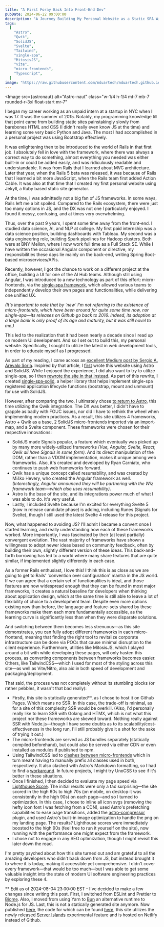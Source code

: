 ```yaml
---
title: "A First Foray Back Into Front-End Dev"
pubDate: 2024-06-22 09:00:00
description: "A Journey Building My Personal Website as a Static SPA With Micro-Frontends"
tags:
  [
    "Astro",
    "Qwik",
    "SolidJS",
    "Svelte",
    "Tailwind",
    "single-spa",
    "MitosisJS",
    "vite",
    "micro-frontends",
    "Typescript",
  ]
image: "https://raw.githubusercontent.com/nduartech/nduartech.github.io/master/packages/host/src/assets/astronaut.png"
---
```



<Image
  src={astronaut}
  alt="Astro-naut"
  class="w-1/4 h-1/4 mt-7 mb-7 rounded-r-3xl float-start mr-7"
></Image>

<div class="reset-tw">
I began my career working as an unpaid intern at a startup in NYC when I was 17. It was the summer of 2015. Notably, my programming knowledge till that point came from building static sites painstakingly slowly from barebones HTML and CSS (I didn't really even know JS at the time) and learning some very basic Python and Java. The most I had accomplished in a personal project was using Bootstrap effectively.

It was enlightening then to be introduced to the world of Rails in that first job. I absolutely fell in love with the framework, where there was always a correct way to do something, almost everything you needed was either built-in or could be added easily, and was ridiculously readable and understandable. It was from Rails that I learned about MVC architecture. Later that year, when the Rails 5 beta was released, it was because of Rails that I learned a bit more JavaScript, when the Rails team first added Action Cable. It was also at that time that I created my first personal website using Jekyll, a Ruby based static site generator.

At the time, I was admittedly not a big fan of JS frameworks. In some ways, Rails left me a bit spoiled. Compared to the Rails ecosystem, there were just too many options in JS, and the DX was not one I particularly enjoyed. I found it messy, confusing, and at times very overwhelming.

Thus, over the past 9 years, I spent some time away from the front-end. I studied data science, AI, and NLP at college. My first paid internship was a data science position, building dashboards with Tableau. My second was a data engineering role, building Spark pipelines for Hadoop clusters. Both were at BNY Mellon, where I now work full time as a Full Stack SE. While I have written the occasional Angular component or directive, my responsibilities these days lie mainly on the back-end, writing Spring Boot-based microservices/APIs.

Recently, however, I got the chance to work on a different project at the office, building a UI for one of the AI Hub teams. Although still using Angular, I was introduced to a new technology as part of this effort: micro-frontends, via the [single-spa framework](https://single-spa.js.org/), which allowed various teams to independently develop their own pages and functionalities, while delivering one unified UX.

_(It's important to note that by 'new' I'm not referring to the existence of micro-frontends, which have been around for quite some time now, nor single-spa—its releases on Github go back to 2016. Indeed, its adoption at a large bank is only proof of its age and maturity, but it was still novel to me.)_

This led to the realization that it had been nearly a decade since I read up on modern UI development. And so I set out to build this, my personal website. Specifically, I sought to utilize the latest in web development tools, in order to educate myself as I progressed.

As part of my reading, I came across an [excellent Medium post by Sergio A. Arevalo Soria](https://medium.com/@sergio.a.soria/setting-up-micro-frontends-with-astro-and-ecma-script-modules-137340d2c520). Inspired by that article, I [first](https://github.com/nduartech/monorepo-v1) wrote this website using Astro and SolidJS. While I enjoyed the experience, I did also want to try to utilize single-spa, so I then [rewrote the site in that instead](https://github.com/nduartech/nduartech.github.io/tree/single-spa). As part of this rewrite, I created [single-spa-solid](https://github.com/nduartech/single-spa-solid), a helper library that helps implement single-spa registered application lifecycle functions (bootstrap, mount and unmount) for use with SolidJS.

However, after comparing the two, I ultimately chose [to return to Astro](https://github.com/nduartech/nduartech.github.io/tree/master), this time utilizing the Qwik integration. The DX was better, I didn't have to grapple as badly with FOUC issues, nor did I have to rethink the wheel when implementing modern practices. As a result, this site utilizes 4 frameworks, Astro + Qwik as a base, 2 SolidJS micro-frontends imported via an import-map, and a Svelte component. These frameworks were chosen for their respective innovations:

- SolidJS made Signals popular, a feature which eventually was picked up by many more widely-utilized frameworks <i>(Vue, Angular, Svelte, React, Qwik all have Signals in some form)</i>. And its direct manipulation of the DOM, rather than a VDOM implementation, makes it unique among web frameworks. Also, it's created and developed by Ryan Carniato, who continues to push web frameworks forward.
- Qwik has a unique concept called resumability, and was created by Miško Hevery, who created the Angular framework as well. <i>(Interestingly, Angular announced they will be partnering with the Wiz framework team—which also uses resumability)</i>.
- Astro is the base of the site, and its integrations power much of what I was able to do. It's very useful.
- Lastly, I included Svelte because I'm excited for everything Svelte 5 (now in release candidate phase) is adding, including Runes (Signals for Svelte), though I still used the latest Svelte 4 release for this project.

Now, what happened to avoiding JS? I'll admit I became a convert once I started learning, and really understanding how each of these frameworks worked. More importantly, I was fascinated by their (at least partially) convergent evolution. The vast majority of frameworks have shown a willingness to adopt newer ideas based on community feedback, often by building their own, slightly different version of these ideas. This back-and-forth borrowing has led to a world where many share features that are quite similar, if implemented slightly differently in each case.

As a former Rails enthusiast, I love this! I think this is as close as we are going to get to Rails' 'convention over configuration' mantra in the JS world. If we can agree that a certain set of functionalities is ideal, and those features are now widespread enough that they can be found in most major frameworks, it creates a natural baseline for developers when thinking about application design, which at the same time is still able to leave a lot of flexibility of choice to a development team. Despite even more options existing now than before, the language and feature-sets shared by these frameworks make them each more fundamentally accessible, as the learning curve is significantly less than when they were disparate solutions.

And switching between them becomes less strenuous—as this site demonstrates, you can fully adopt different frameworks in each micro-frontend, meaning that finding the right tool to revitalize corporate infrastructure can be done via POCs that cause minimal disruption to the client experience. Furthermore, utilities like MitosisJS, which I played around a bit with while developing these pages, will only hasten this process, as converting components between frameworks becomes easier. Others, like TailwindCSS—which I used for most of the styling across this site—as well as Vite/Nitro, also aid in both speed of development and packaging/deployment.

That said, the process was not completely without its stumbling blocks (or rather pebbles, it wasn't that bad really):

- Firstly, this site is statically generated**, as I chose to host it on Github Pages. Which means no SSR. In this case, the trade-off is minimal, as for a site of this complexity SSR would be overkill. (Also, I'd personally really like to learn SSR with Golang and HTMX, which is not what this project nor these frameworks are skewed toward. Nothing really against SSR with Node.js—though I have some doubts as to its scalability/cost-effectiveness in the long run, I'll still probably give it a shot for the sake of trying it out.)
- The micro-frontends are served as JS bundles separately (statically compiled beforehand), but could also be served via either CDN or even installed as modules if published to npm.
- Using TailwindCSS led to [clashes between micro-frontends](https://github.com/tailwindlabs/tailwindcss/discussions/6829) which in turn meant having to manually prefix all classes used in both, respectively. It also clashed with Astro's Markdown formatting, so I had to find a [workaround](https://www.swyx.io/tailwind-unreset). In future projects, I might try UnoCSS to see if it's better in these situations.
- Once I finished, I then decided to evaluate my page speed via [Lighthouse Score](https://pagespeed.web.dev/). The initial results were only a tad surprising—the site scored in the high 60s to high 70s (on mobile, on desktop it was consistently in the high 90s) on each page—and so I turned to optimization. In this case, I chose to inline all icon svgs (removing the hefty icon font I was fetching from a CDN), used Astro's prefetching capabilities to ease page transitions, added the [astro-compressor](https://github.com/sondr3/astro-compressor) plugin, and used Astro's built-in image optimization to handle the png on my landing page. The results? Lighthouse scores were immediately boosted to the high 90s (feel free to run it yourself on the site), now running with the performance one might expect from the framework.
- I chose not to engage in any SEO optimization, though I might revisit this later down the road.

I'm pretty psyched about how this site turned out and am grateful to all the amazing developers who didn't back down from JS, but instead brought it to where it is today, making it accessible yet comprehensive. I didn't cover every framework—that would be too much—but I was able to get some valuable insight into the state of modern UI software engineering practices by exploring these 4.

** Edit as of 2024-08-04 23:00:00 EST - I've decided to make a few changes since writing this post. First, I switched from ESLint and Prettier to [Biome](https://biomejs.dev/). Also, I moved from using Yarn to [Bun](https://bun.sh/) an alternative runtime to Node.js for JS. Last, this is not a statically generated site anymore. Now published [here](https://nathanld.netlify.app/), the code for which can be found [here](https://github.com/nduartech/personalWebsite/tree/netlifyAndServerIslands), this site utilizes the newly released [Server Islands](https://astro.build/blog/future-of-astro-server-islands/) experimental feature and is hosted on Netlify instead of Github.
</div>
